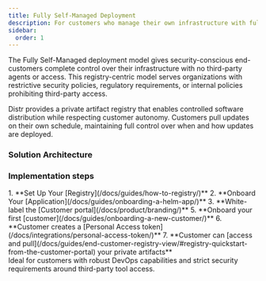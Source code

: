 ```yaml
---
title: Fully Self-Managed Deployment
description: For customers who manage their own infrastructure with full control and minimal vendor access
sidebar:
  order: 1
---
```




The Fully Self-Managed deployment model gives security-conscious end-customers complete control over their infrastructure with no third-party agents or access. This registry-centric model serves organizations with restrictive security policies, regulatory requirements, or internal policies prohibiting third-party access.

Distr provides a private artifact registry that enables controlled software distribution while respecting customer autonomy. Customers pull updates on their own schedule, maintaining full control over when and how updates are deployed.

### Solution Architecture

<ThemeImage
  lightSrc="/src/assets/docs/use-cases/fully-self-managed/fully-self-managed-light.png"
  darkSrc="/src/assets/docs/use-cases/fully-self-managed/fully-self-managed-dark.png"
  alt="Fully-Self-Managed diagram"
/>

### Implementation steps

<Steps>
1. **Set Up Your [Registry](/docs/guides/how-to-registry/)**
2. **Onboard Your [Application](/docs/guides/onboarding-a-helm-app/)**
3. **White-label the [Customer portal](/docs/product/branding/)**
5. **Onboard your first [customer](/docs/guides/onboarding-a-new-customer/)**
6. **Customer creates a [Personal Access token](/docs/integrations/personal-access-token/)**
7. **Customer can [access and pull](/docs/guides/end-customer-registry-view/#registry-quickstart-from-the-customer-portal) your private artifacts**
</Steps>


<Aside type="tip">
  Ideal for customers with robust DevOps capabilities and strict security
  requirements around third-party tool access.
</Aside>

